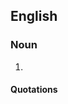 ==English==

===Noun===
{{en-noun|chromographies}}

# {{rfdef}} <!--prev def removed as it did not fit citations-->

====Quotations====
{{seecites}}
{{count page|[[Wiktionary:Page count]]}}